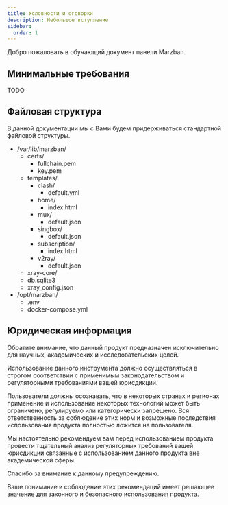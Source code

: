 ```yaml
---
title: Условности и оговорки
description: Небольшое вступление
sidebar:
  order: 1
---
```



Добро пожаловать в обучающий документ панели Marzban.

## Минимальные требования

TODO

## Файловая структура

В данной документации мы c Вами будем придерживаться стандартной файловой структуры.

<FileTree>

- /var/lib/marzban/
  - certs/
    - fullchain.pem
    - key.pem
  - templates/
    - clash/
      - default.yml
    - home/
      - index.html
    - mux/
      - default.json
    - singbox/
      - default.json
    - subscription/
      - index.html
    - v2ray/
      - default.json
  - xray-core/
  - db.sqlite3
  - xray_config.json
- /opt/marzban/
  - .env
  - docker-compose.yml
</FileTree>

## Юридическая информация

Обратите внимание, что данный продукт предназначен исключительно для научных, академических и исследовательских целей.

Использование данного инструмента должно осуществляться в строгом соответствии с применимым законодательством и регуляторными требованиями вашей юрисдикции.

Пользователи должны осознавать, что в некоторых странах и регионах применение и использование некоторых технологий может быть ограничено, регулируемо или категорически запрещено.
Вся ответственность за соблюдение этих норм и возможные последствия использования продукта полностью ложится на пользователя.

Мы настоятельно рекомендуем вам перед использованием продукта провести тщательный анализ регуляторных требований вашей юрисдикции связанные с использованием данного продукта вне академической сферы.

Спасибо за внимание к данному предупреждению.

Ваше понимание и соблюдение этих рекомендаций имеет решающее значение для законного и безопасного использования продукта.

